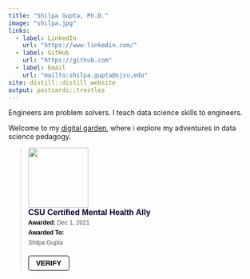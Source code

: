 ```yaml
---
title: "Shilpa Gupta, Ph.D."
image: "shilpa.jpg"
links:
  - label: LinkedIn
    url: "https://www.linkedin.com/"
  - label: GitHub
    url: "https://github.com"
  - label: Email
    url: "mailto:shilpa.gupta@sjsu,edu"
site: distill::distill_website
output: postcards::trestles
---
```

 
Engineers are problem solvers. I teach data science skills to engineers.


Welcome to my [digital garden](https://www.technologyreview.com/2020/09/03/1007716/digital-gardens-let-you-cultivate-your-own-little-bit-of-the-internet/), where i explore my adventures in data science pedagogy.

<blockquote class="badgr-badge" style="font-family: Helvetica, Roboto, &quot;Segoe UI&quot;, Calibri, sans-serif;"><a href="https://api.badgr.io/public/assertions/3V-x_Lc3STmwDIqaNBWPQQ"><img width="120px" height="120px" src="https://api.badgr.io/public/assertions/3V-x_Lc3STmwDIqaNBWPQQ/image"></a><p class="badgr-badge-name" style="hyphens: auto; overflow-wrap: break-word; word-wrap: break-word; margin: 0; font-size: 16px; font-weight: 600; font-style: normal; font-stretch: normal; line-height: 1.25; letter-spacing: normal; text-align: left; color: #05012c;">CSU Certified Mental Health Ally</p><p class="badgr-badge-date" style="margin: 0; font-size: 12px; font-style: normal; font-stretch: normal; line-height: 1.67; letter-spacing: normal; text-align: left; color: #555555;"><strong style="font-size: 12px; font-weight: bold; font-style: normal; font-stretch: normal; line-height: 1.67; letter-spacing: normal; text-align: left; color: #000;">Awarded: </strong>Dec 1, 2021</p><p class="badgr-badge-recipient" style="margin: 0; font-size: 12px; font-style: normal; font-stretch: normal; line-height: 1.67; letter-spacing: normal; text-align: left; color: #555555;"><strong style="font-size: 12px; font-weight: bold; font-style: normal; font-stretch: normal; line-height: 1.67; letter-spacing: normal; text-align: left; color: #000;">Awarded To: </strong><span style="display: block;"> Shilpa Gupta</span></p><p style="margin: 16px 0; padding: 0;"><a class="badgr-badge-verify" target="_blank" href="https://badgecheck.io?url=https%3A%2F%2Fapi.badgr.io%2Fpublic%2Fassertions%2F3V-x_Lc3STmwDIqaNBWPQQ" style="box-sizing: content-box; display: flex; align-items: center; justify-content: center; margin: 0; font-size:14px; font-weight: bold; width: 48px; height: 16px; border-radius: 4px; border: solid 1px black; text-decoration: none; padding: 6px 16px; margin: 16px 0; color: black;">VERIFY</a></p><script async="async" src="https://csuco.badgr.com/assets/widgets.bundle.js"></script></blockquote>